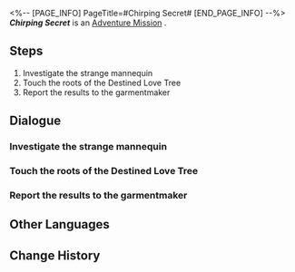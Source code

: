 <%-- [PAGE_INFO]
PageTitle=#Chirping Secret#
[END_PAGE_INFO] --%>
{{Stub|Dialogue.}}
{{Mission Infobox
|id            = 4015801
|title         = 
|image         = <!--Mission Chirping Secret.png-->
|type          = Adventure
|event_name    = 
|chapter       = 
|requirements  = [[Trailblaze Mission]] ''[[Distant Travelers, Listen to this World's Prayer]]'' completed
|summary       = <!--official mission summary from Fate's Atlas-->
|characters    = Trailblazer
|startLocation = [[<!--starting world-->]] - [[<!--starting area-->]]
|world         = <!--starting world-->
|area          = <!--starting area-->
|prev          = 
|next          = 
|rewards       = Stellar Jade*10; Credit*5,000
}}
'''''Chirping Secret''''' is an [[Adventure Mission]]<!--in [world]-->.

==Steps==
# Investigate the strange mannequin
# Touch the roots of the Destined Love Tree
# Report the results to the garmentmaker

<!--
==Gameplay Notes==

--><!--
==Trial Character==

-->
==Dialogue==
{{Stub Dialogue}}
===Investigate the strange mannequin{{subst:void|<!--401580101-->}}===
{{Mission Description|type=adventure|location=<!--to be added-->|A golden thread mannequin that looks as if it came from Penacony, you have been curious about this for a while. As for what exactly it is... perhaps you already know the answer?}}
{{Dialogue Start}}
:{{tx}}
{{Dialogue End}}

===Touch the roots of the Destined Love Tree{{subst:void|<!--401580102-->}}===
{{Mission Description|type=adventure|location=<!--to be added-->|update|"A creation clearly of Cerces, but connecting the threads of romance. Touch its roots, and you can tie the knot of fate." A simple riddle... right?}}
{{Dialogue Start}}
:{{tx}}
{{Dialogue End}}

===Report the results to the garmentmaker{{subst:void|<!--401580109-->}}===
{{Mission Description|type=adventure|location=<!--to be added-->|update|What could be so hard about catching bugs? It's time to show Aglaea your talent as a "Trailblazer."}}
{{Dialogue Start}}
:{{tx}}
{{Dialogue End}}

==Other Languages==
{{Other Languages
|en   = Chirping Secret
|zhs  = 虫鸣秘闻
|zht  = 蟲鳴秘聞
|ja   = 虫鳴秘話
|ko   = 벌레들의 속삭임
|es   = El canto de los insectos
|fr   = Secrets du chant des insectes
|ru   = Жужжащие секреты
|th   = ความลับของเสียงแมลง
|vi   = Bí Mật Tiếng Côn Trùng
|de   = Das Geheimnis des Insektenzirpens
|id   = Rahasia Suara Serangga
|pt   = Segredo Cantante
}}

==Change History==
{{Change History|3.0}}
